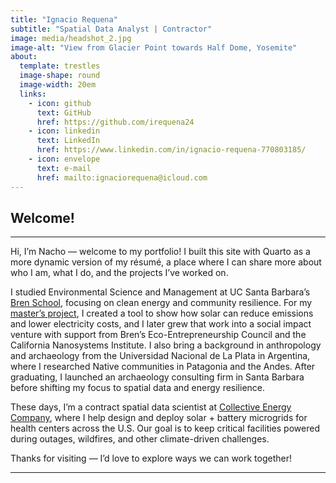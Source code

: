 ```yaml
---
title: "Ignacio Requena"
subtitle: "Spatial Data Analyst | Contractor"
image: media/headshot_2.jpg
image-alt: "View from Glacier Point towards Half Dome, Yosemite"
about:
  template: trestles
  image-shape: round
  image-width: 20em
  links:
    - icon: github
      text: GitHub
      href: https://github.com/irequena24
    - icon: linkedin
      text: LinkedIn
      href: https://www.linkedin.com/in/ignacio-requena-770803185/
    - icon: envelope
      text: e-mail
      href: mailto:ignaciorequena@icloud.com
---
```

## Welcome!

<hr class="custom-line">

Hi, I’m Nacho — welcome to my portfolio! I built this site with Quarto as a more dynamic version of my résumé, a place where I can share more about who I am, what I do, and the projects I’ve worked on.

I studied Environmental Science and Management at UC Santa Barbara’s [Bren School](https://bren.ucsb.edu/masters-programs/master-environmental-science-and-management), focusing on clean energy and community resilience. For my [master’s project](https://bren.ucsb.edu/projects/sunstone-energy-solar-and-battery-microgrids-solution-tribal-energy-gap-eco-e), I created a tool to show how solar can reduce emissions and lower electricity costs, and I later grew that work into a social impact venture with support from Bren’s Eco-Entrepreneurship Council and the California Nanosystems Institute. I also bring a background in anthropology and archaeology from the Universidad Nacional de La Plata in Argentina, where I researched Native communities in Patagonia and the Andes. After graduating, I launched an archaeology consulting firm in Santa Barbara before shifting my focus to spatial data and energy resilience.

These days, I’m a contract spatial data scientist at [Collective Energy Company](https://collectiveenergyco.com), where I help design and deploy solar + battery microgrids for health centers across the U.S. Our goal is to keep critical facilities powered during outages, wildfires, and other climate-driven challenges.

Thanks for visiting — I’d love to explore ways we can work together!

<hr class="custom-line">
